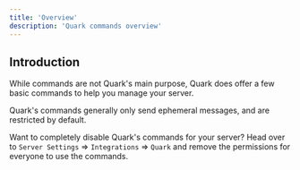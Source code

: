 ```yaml
---
title: 'Overview'
description: 'Quark commands overview'
---
```


## Introduction

While commands are not Quark's main purpose, Quark does offer a few basic commands to
help you manage your server.

Quark's commands generally only send ephemeral messages, and are restricted by default.

<Tip>Want to completely disable Quark's commands for your server? Head over to `Server Settings`
=> `Integrations` => `Quark` and remove the permissions for everyone to use the commands.</Tip>
